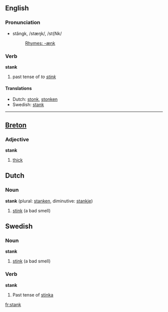 ==English==

===Pronunciation===
*stăngk, /stæŋk/, /st{Nk/
*:[[Rhymes:English:-æŋk|Rhymes: -æŋk]]

===Verb===
'''stank'''
# past tense of ''to [[stink]]''

====Translations====
*Dutch: [[stonk]], [[stonken]]
*Swedish: [[stank]]

----
==[[w:Breton language|Breton]]==

===Adjective===
'''stank'''
# [[thick]]

==Dutch==
===Noun===
'''stank''' {{m}} (plural: [[stanken]], diminutive: [[stankje]])

# [[stink]] (a bad smell)

==Swedish==
===Noun===
'''stank'''
# [[stink]] (a bad smell)

===Verb===
'''stank'''
# Past tense of [[stinka]]

[[fr:stank]]